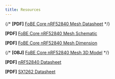 ```yaml
---
title: Resources
---
```


{/* **[PDF]** [FoBE Core nRF52840 Mesh Datasheet](/assets/files/f6001/f6001.prj.datasheet.r1a.pdf) */}

**[PDF]** [FoBE Core nRF52840 Mesh Schematic](/assets/files/f6001/f6001.prj.sch.r1a.pdf)

**[PDF]** [FoBE Core nRF52840 Mesh Dimension](/assets/files/f6001/f6001.prj.dim.r1a.pdf)

{/* **[OBJ]** [FoBE Core nRF52840 Mesh 3D Model](/assets/files/f6001/f6001.prj.model.r1a.obj) */}

**[PDF]**  [nRF52840 Datasheet](https://www.nordicsemi.com/Products/nRF5284PDF)

**[PDF]** [SX1262 Datasheet](https://www.semtech.com/products/wireless-rf/lora-transceivers/sx1262)
